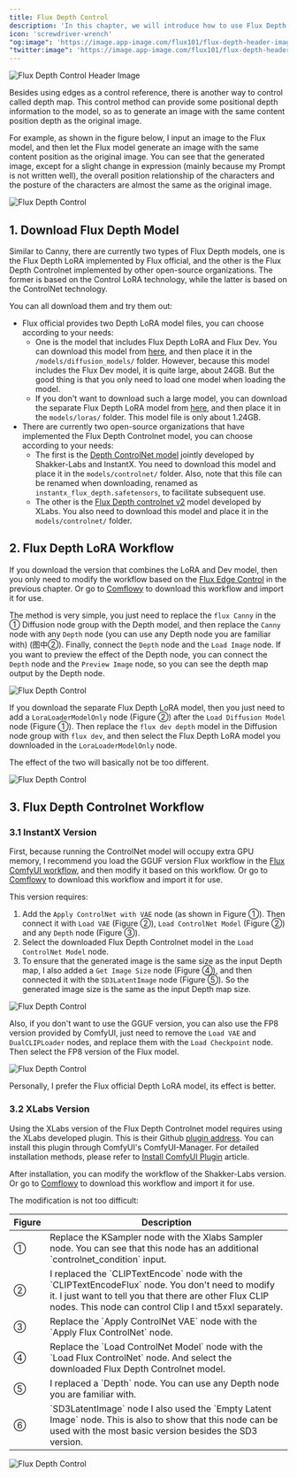 ```yaml
---
title: Flux Depth Control
description: 'In this chapter, we will introduce how to use Flux Depth Control to generate images with similar content position depth to the original image.'
icon: 'screwdriver-wrench'
"og:image": 'https://image.app-image.com/flux101/flux-depth-header-image.png'
"twitter:image": 'https://image.app-image.com/flux101/flux-depth-header-image.png'
---
```


<Frame caption="This image is generated by AI">
  <img
    className="rounded-xl"
    src="/images/intermediate/flux-depth-control/flux-depth-header-image.png"
    alt="Flux Depth Control Header Image"
  />
</Frame>

Besides using edges as a control reference, there is another way to control called depth map. This control method can provide some positional depth information to the model, so as to generate an image with the same content position depth as the original image.

For example, as shown in the figure below, I input an image to the Flux model, and then let the Flux model generate an image with the same content position as the original image. You can see that the generated image, except for a slight change in expression (mainly because my Prompt is not written well), the overall position relationship of the characters and the posture of the characters are almost the same as the original image.

<Frame>
  <img
    className="rounded-xl"
    src="/images/intermediate/flux-depth-control/flux-depth-control-compare.png"
    alt="Flux Depth Control"
  />
</Frame>

## 1. Download Flux Depth Model

Similar to Canny, there are currently two types of Flux Depth models, one is the Flux Depth LoRA implemented by Flux official, and the other is the Flux Depth Controlnet implemented by other open-source organizations. The former is based on the Control LoRA technology, while the latter is based on the ControlNet technology.

You can all download them and try them out:

* Flux official provides two Depth LoRA model files, you can choose according to your needs:
  - One is the model that includes Flux Depth LoRA and Flux Dev. You can download this model from [here](https://huggingface.co/black-forest-labs/FLUX.1-Depth-dev/tree/main), and then place it in the `/models/diffusion_models/` folder. However, because this model includes the Flux Dev model, it is quite large, about 24GB. But the good thing is that you only need to load one model when loading the model.
  - If you don't want to download such a large model, you can download the separate Flux Depth LoRA model from [here](https://huggingface.co/black-forest-labs/FLUX.1-Depth-dev-lora/tree/main), and then place it in the `models/loras/` folder. This model file is only about 1.24GB.
* There are currently two open-source organizations that have implemented the Flux Depth Controlnet model, you can choose according to your needs:
  - The first is the [Depth ControlNet model](https://huggingface.co/Shakker-Labs/FLUX.1-dev-ControlNet-Depth/blob/main/diffusion_pytorch_model.safetensors) jointly developed by Shakker-Labs and InstantX. You need to download this model and place it in the `models/controlnet/` folder. Also, note that this file can be renamed when downloading, renamed as `instantx_flux_depth.safetensors`, to facilitate subsequent use.
  - The other is the [Flux Depth controlnet v2](https://huggingface.co/XLabs-AI/flux-controlnet-collections/tree/main) model developed by XLabs. You also need to download this model and place it in the `models/controlnet/` folder.

## 2. Flux Depth LoRA Workflow

If you download the version that combines the LoRA and Dev model, then you only need to modify the workflow based on the [Flux Edge Control](./flux-canny-control) in the previous chapter. Or go to [Comflowy](https://app.comflowy.com/app/s-flux-dev-gguf-workflow-db9bd4) to download this workflow and import it for use.

The method is very simple, you just need to replace the `flux Canny` in the ① Diffusion node group with the Depth model, and then replace the `Canny` node with any `Depth` node (you can use any Depth node you are familiar with) (图中②). Finally, connect the `Depth` node and the `Load Image` node. If you want to preview the effect of the Depth node, you can connect the `Depth` node and the `Preview Image` node, so you can see the depth map output by the Depth node.

<Frame>
  <img
    className="rounded-xl"
    src="/images/intermediate/flux-depth-control/flux-depth-control-workflow.png"
    alt="Flux Depth Control"
  />
</Frame>

If you download the separate Flux Depth LoRA model, then you just need to add a `LoraLoaderModelOnly` node (Figure ②) after the `Load Diffusion Model` node (Figure ①). Then replace the `flux dev depth` model in the Diffusion node group with `flux dev`, and then select the Flux Depth LoRA model you downloaded in the `LoraLoaderModelOnly` node.

The effect of the two will basically not be too different.

<Frame>
  <img
    className="rounded-xl"
    src="/images/intermediate/flux-depth-control/flux-depth-control-lora-workflow.png"
    alt="Flux Depth Control"
  />
</Frame>

## 3. Flux Depth Controlnet Workflow

### 3.1 InstantX Version
First, because running the ControlNet model will occupy extra GPU memory, I recommend you load the GGUF version Flux workflow in the [Flux ComfyUI workflow](../basics/flux-comfyui-workflow), and then modify it based on this workflow. Or go to [Comflowy](https://app.comflowy.com/app/s-flux-dev-gguf-workflow-db9bd4) to download this workflow and import it for use.

This version requires:

1. Add the `Apply ControlNet with VAE` node (as shown in Figure ①). Then connect it with `Load VAE` (Figure ②), `Load ControlNet Model` (Figure ②) and any `Depth` node (Figure ③).
2. Select the downloaded Flux Depth Controlnet model in the `Load ControlNet Model` node.
3. To ensure that the generated image is the same size as the input Depth map, I also added a `Get Image Size` node (Figure ④), and then connected it with the `SD3LatentImage` node (Figure ⑤). So the generated image size is the same as the input Depth map size.

<Frame>
  <img
    className="rounded-xl"
    src="/images/intermediate/flux-depth-control/flux-depth-control-shakker-workflow.jpeg"
    alt="Flux Depth Control"
  />
</Frame>

Also, if you don't want to use the GGUF version, you can also use the FP8 version provided by ComfyUI, just need to remove the `Load VAE` and `DualCLIPLoader` nodes, and replace them with the `Load Checkpoint` node. Then select the FP8 version of the Flux model.

<Frame>
  <img
    className="rounded-xl"
    src="/images/intermediate/flux-depth-control/flux-depth-control-fp8-workflow.jpeg"
    alt="Flux Depth Control"
  />
</Frame>

Personally, I prefer the Flux official Depth LoRA model, its effect is better.

### 3.2 XLabs Version

Using the XLabs version of the Flux Depth Controlnet model requires using the XLabs developed plugin. This is their Github [plugin address](https://github.com/XLabs-AI/x-flux-comfyui). You can install this plugin through ComfyUI's ComfyUI-Manager. For detailed installation methods, please refer to [Install ComfyUI Plugin](https://comflowy.com/advanced/how-to-install-comfyui-extension) article.

After installation, you can modify the workflow of the Shakker-Labs version. Or go to [Comflowy](https://app.comflowy.com/app/s-flux-dev-gguf-workflow-db9bd4) to download this workflow and import it for use.

The modification is not too difficult:

<table>
  <thead>
    <tr>
      <th width="5%">Figure</th>
      <th>Description</th>
    </tr>
  </thead>
  <tbody>
    <tr>
      <td>①</td>
      <td>Replace the KSampler node with the Xlabs Sampler node. You can see that this node has an additional `controlnet_condition` input.</td>
    </tr>
    <tr>
      <td>②</td>
      <td>I replaced the `CLIPTextEncode` node with the `CLIPTextEncodeFlux` node. You don't need to modify it. I just want to tell you that there are other Flux CLIP nodes. This node can control Clip l and t5xxl separately.</td>
    </tr>
    <tr>
      <td>③</td>
      <td>Replace the `Apply ControlNet VAE` node with the `Apply Flux ControlNet` node.</td>
    </tr>
    <tr>
      <td>④</td>
      <td>Replace the `Load ControlNet Model` node with the `Load Flux ControlNet` node. And select the downloaded Flux Depth Controlnet model.</td>
    </tr>
    <tr>
      <td>⑤</td>
      <td>I replaced a `Depth` node. You can use any Depth node you are familiar with.</td>
    </tr>
    <tr>
      <td>⑥</td>
      <td>`SD3LatentImage` node I also used the `Empty Latent Image` node. This is also to show that this node can be used with the most basic version besides the SD3 version.</td>
    </tr>
  </tbody>
</table>

<Frame>
  <img
    className="rounded-xl"
    src="/images/intermediate/flux-depth-control/flux-depth-control-xlabs-workflow.jpeg"
    alt="Flux Depth Control"
  />
</Frame>